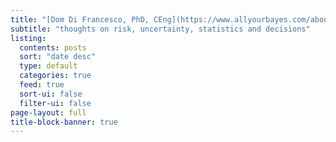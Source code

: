 ```yaml
---
title: "[Dom Di Francesco, PhD, CEng](https://www.allyourbayes.com/about.html)"
subtitle: "thoughts on risk, uncertainty, statistics and decisions"
listing:
  contents: posts
  sort: "date desc"
  type: default
  categories: true
  feed: true
  sort-ui: false
  filter-ui: false
page-layout: full
title-block-banner: true
---
```



